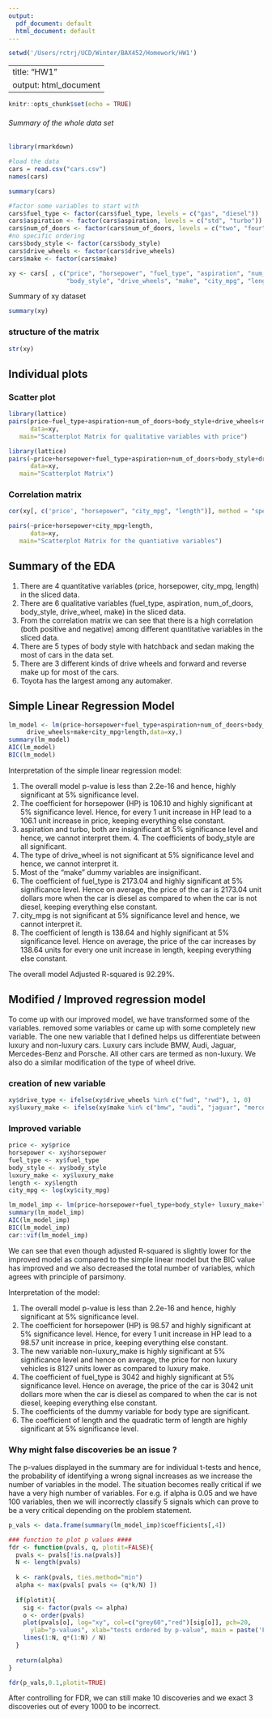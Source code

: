 ```yaml
---
output:
  pdf_document: default
  html_document: default
---
```

```r
setwd('/Users/rctrj/UCD/Winter/BAX452/Homework/HW1')
```

---
title: "HW1"
output: html_document
---

```r
knitr::opts_chunk$set(echo = TRUE)
```

###### Summary of the whole data set

```r
library(rmarkdown)

#load the data
cars = read.csv("cars.csv")
names(cars)

```

```r
summary(cars)
```

```r
#factor some variables to start with
cars$fuel_type <- factor(cars$fuel_type, levels = c("gas", "diesel"))
cars$aspiration <- factor(cars$aspiration, levels = c("std", "turbo"))
cars$num_of_doors <- factor(cars$num_of_doors, levels = c("two", "four"))
#no specific ordering
cars$body_style <- factor(cars$body_style)
cars$drive_wheels <- factor(cars$drive_wheels)
cars$make <- factor(cars$make)

xy <- cars[ , c("price", "horsepower", "fuel_type", "aspiration", "num_of_doors",
                "body_style", "drive_wheels", "make", "city_mpg", "length")]

```
####### Summary of xy dataset 

```r
summary(xy)
```


### structure of the matrix 

```r
str(xy)

```

## Individual plots

### Scatter plot

```r
library(lattice)
pairs(price~fuel_type+aspiration+num_of_doors+body_style+drive_wheels+make,
      data=xy,
   main="Scatterplot Matrix for qualitative variables with price")
```


```r
library(lattice)
pairs(~price+horsepower+fuel_type+aspiration+num_of_doors+body_style+drive_wheels+make+city_mpg+length,
      data=xy,
   main="Scatterplot Matrix")
```

### Correlation matrix

```r
cor(xy[, c('price', "horsepower", "city_mpg", "length")], method = "spearman")

```


```r
pairs(~price+horsepower+city_mpg+length,
      data=xy,
   main="Scatterplot Matrix for the quantiative variables")
```

## Summary of the EDA

1. There are 4 quantitative variables (price, horsepower, city_mpg, length) in the sliced data. 
2. There are 6 qualitative variables (fuel_type, aspiration, num_of_doors, body_style, drive_wheel, make) in the sliced data. 
3. From the correlation matrix we can see that there is a high correlation (both positive and negative) among different quantitative variables in the sliced data. 
4. There are 5 types of body style with hatchback and sedan making the most of cars in the data set. 
5. There are 3 different kinds of drive wheels and forward and reverse make up for most of the cars. 
6. Toyota has the largest among any automaker. 


## Simple Linear Regression Model 

```r

lm_model <- lm(price~horsepower+fuel_type+aspiration+num_of_doors+body_style+
     drive_wheels+make+city_mpg+length,data=xy,)
summary(lm_model)
AIC(lm_model)
BIC(lm_model)
```

Interpretation of the simple linear regression model:

1. The overall model p-value is less than 2.2e-16 and hence, highly significant at 5% significance level.
2. The coefficient for horsepower (HP) is 106.10 and highly significant at 5% significance level. Hence, for every 1 unit increase in HP lead to a 106.1 unit increase in price, keeping everything else constant. 
3. aspiration and turbo, both are insignificant at 5% significance level and hence, we cannot interpret them. 4. The coefficients of body_style are all significant. 
5. The type of drive_wheel is not significant at 5% significance level and hence, we cannot interpret it. 
6. Most of the "make" dummy variables are insignificant.
7. The coefficient of fuel_type is 2173.04 and highly significant at 5% significance level. Hence on average, the price of the car is 2173.04 unit dollars more when the car is diesel as compared to when the car is not diesel, keeping everything else constant. 
8. city_mpg is not significant at 5% significance level and hence, we cannot interpret it. 
9. The coefficient of length is 138.64 and highly significant at 5% significance level. Hence on average, the price of the car increases by 138.64 units for every one unit increase in length, keeping everything else constant. 


The overall model Adjusted R-squared is 92.29%. 

## Modified / Improved regression model 

To come up with our improved model, we have transformed some of the variables. removed some variables or came up with some completely new variable. The one new variable that I defined helps us differentiate between luxury and non-luxury cars. Luxury cars include BMW, Audi, Jaguar, Mercedes-Benz and Porsche. All other cars are termed as non-luxury. We also do a similar modification of the type of wheel drive. 

### creation of new variable 

```r
xy$drive_type <- ifelse(xy$drive_wheels %in% c("fwd", "rwd"), 1, 0)
xy$luxury_make <- ifelse(xy$make %in% c("bmw", "audi", "jaguar", "mercedes-benz", "porsche"),"luxury" , "non-luxury")
```

### Improved variable

```r
price <- xy$price
horsepower <- xy$horsepower
fuel_type <- xy$fuel_type
body_style <- xy$body_style
luxury_make <- xy$luxury_make
length <- xy$length
city_mpg <- log(xy$city_mpg)

lm_model_imp <- lm(price~horsepower+fuel_type+body_style+ luxury_make+length + I(length^2))
summary(lm_model_imp)
AIC(lm_model_imp)
BIC(lm_model_imp)
car::vif(lm_model_imp)
```

We can see that even though adjusted R-squared is slightly lower for the improved model as compared to the simple linear model but the BIC value has improved and we also decreased the total number of variables, which agrees with principle of parsimony. 

Interpretation of the model:

1. The overall model p-value is less than 2.2e-16 and hence, highly significant at 5% significance level.
2. The coefficient for horsepower (HP) is 98.57 and highly significant at 5% significance level. Hence, for every 1 unit increase in HP lead to a 98.57 unit increase in price, keeping everything else constant. 
3. The new variable non-luxury_make is highly significant at 5% significance level and hence on average, the price for non luxury vehicles is 8127 units lower as compared to luxury make. 
7. The coefficient of fuel_type is 3042 and highly significant at 5% significance level. Hence on average, the price of the car is 3042 unit dollars more when the car is diesel as compared to when the car is not diesel, keeping everything else constant. 
8. The coefficients of the dummy variable for body type are significant. 
9. The coefficient of length and the quadratic term of length are highly significant at 5% significance level. 



### Why might false discoveries be an issue ?

The p-values displayed in the summary are for individual t-tests and hence, the probability of identifying a wrong signal increases as we increase the number of variables in the model. The situation becomes really critical if we have a very high number of variables. For e.g. if alpha is 0.05 and we have 100 variables, then we will incorrectly classify 5 signals which can prove to be a very critical depending on the problem statement. 



```r
p_vals <- data.frame(summary(lm_model_imp)$coefficients[,4])

### function to plot p values ####
fdr <- function(pvals, q, plotit=FALSE){
  pvals <- pvals[!is.na(pvals)]
  N <- length(pvals)
  
  k <- rank(pvals, ties.method="min")
  alpha <- max(pvals[ pvals <= (q*k/N) ])
  
  if(plotit){
    sig <- factor(pvals <= alpha)
    o <- order(pvals)
    plot(pvals[o], log="xy", col=c("grey60","red")[sig[o]], pch=20, 
      ylab="p-values", xlab="tests ordered by p-value", main = paste('FDR =',q))
    lines(1:N, q*(1:N) / N)
  }
  
  return(alpha)
}

fdr(p_vals,0.1,plotit=TRUE)

```

After controlling for FDR, we can still make 10 discoveries and we exact 3 discoveries out of every 1000 to be incorrect. 